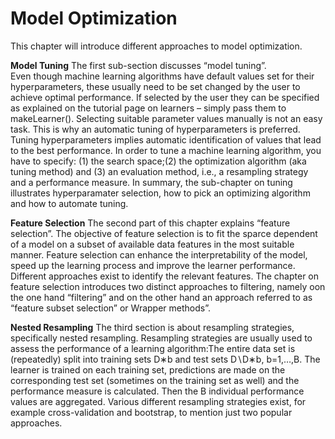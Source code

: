 # Model Optimization {#model-optim}
This chapter will introduce different approaches to model optimization. 

**Model Tuning**
The first sub-section discusses "model tuning".  
Even though machine learning algorithms have default values set for their hyperparameters, these usually need to be set changed by the user to achieve optimal performance.
If selected by the user they can be specified as explained on the tutorial page on learners – simply pass them to makeLearner(). 
Selecting suitable parameter values manually is not an easy task.
This is why an automatic tuning of hyperparameters is preferred. 
Tuning hyperparameters implies automatic identification of values that lead to the best performance.
In order to tune a machine learning algorithm, you have to specify: (1) the search space;(2) the optimization algorithm (aka tuning method) and (3) an evaluation method, i.e., a resampling strategy and a performance measure.
In summary, the sub-chapter on tuning illustrates hyperparamater selection, how to pick an optimizing algorithm and how to automate tuning.  

**Feature Selection** 
The second part of this chapter explains "feature selection". 
The objective of feature selection is to fit the sparce dependent of a model on a subset of available data features in the most suitable manner.
Feature selection can enhance the interpretability of the model, speed up the learning process and improve the learner performance.
Different approaches exist to identify the relevant features.
The chapter on feature selection introduces two distinct approaches to filtering, namely oon the one hand "filtering" and on the other hand  an approach referred to as "feature subset selection" or Wrapper methods".

**Nested Resampling**
The third section is about resampling strategies, specifically nested resampling. 
Resampling strategies are usually used to assess the performance of a learning algorithm:The entire data set is (repeatedly) split into training sets D∗b and test sets D∖D∗b, b=1,…,B.
The learner is trained on each training set, predictions are made on the corresponding test set (sometimes on the training set as well) and the performance measure is calculated.
Then the B individual performance values are aggregated.
Various different resampling strategies exist, for example cross-validation and bootstrap, to mention just two popular approaches.

